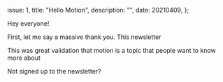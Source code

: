
  issue: 1,
  title: "Hello Motion",
  description: "",
  date: 20210409,
};

Hey everyone!

First, let me say a massive thank you. This newsletter

This was great validation that motion is a topic that people want to know more about

<NewsletterMidContentSignup>
  <p>Not signed up to the newsletter?</p>
</NewsletterMidContentSignup>
